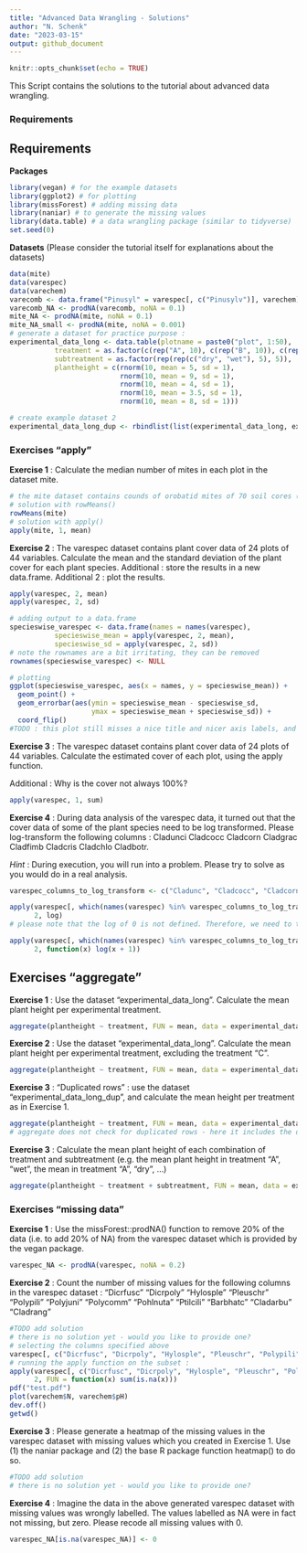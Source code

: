 ```yaml
---
title: "Advanced Data Wrangling - Solutions"
author: "N. Schenk"
date: "2023-03-15"
output: github_document
---
```


```r
knitr::opts_chunk$set(echo = TRUE)
```

This Script contains the solutions to the tutorial about advanced data wrangling.

### Requirements
## Requirements

**Packages**
```r
library(vegan) # for the example datasets
library(ggplot2) # for plotting
library(missForest) # adding missing data
library(naniar) # to generate the missing values
library(data.table) # a data wrangling package (similar to tidyverse)
set.seed(0)
```

**Datasets** (Please consider the tutorial itself for explanations about the datasets)
```r
data(mite)
data(varespec)
data(varechem)
varecomb <- data.frame("Pinusyl" = varespec[, c("Pinusylv")], varechem)
varecomb_NA <- prodNA(varecomb, noNA = 0.1)
mite_NA <- prodNA(mite, noNA = 0.1)
mite_NA_small <- prodNA(mite, noNA = 0.001)
# generate a dataset for practice purpose : 
experimental_data_long <- data.table(plotname = paste0("plot", 1:50),
           treatment = as.factor(c(rep("A", 10), c(rep("B", 10)), c(rep("C", 10)), c(rep("D", 10)), c(rep("E", 10)))),
           subtreatment = as.factor(rep(rep(c("dry", "wet"), 5), 5)),
           plantheight = c(rnorm(10, mean = 5, sd = 1), 
                           rnorm(10, mean = 9, sd = 1),
                           rnorm(10, mean = 4, sd = 1),
                           rnorm(10, mean = 3.5, sd = 1),
                           rnorm(10, mean = 8, sd = 1)))

# create example dataset 2
experimental_data_long_dup <- rbindlist(list(experimental_data_long, experimental_data_long[1, ]))
```



### Exercises "apply"

**Exercise 1** : Calculate the median number of mites in each plot in the dataset mite.
```r
# the mite dataset contains counds of orobatid mites of 70 soil cores (in rows) of 70 mite species.
# solution with rowMeans()
rowMeans(mite)
# solution with apply()
apply(mite, 1, mean)
```

**Exercise 2** : The varespec dataset contains plant cover data of 24 plots of 44 variables. Calculate the mean and the standard deviation of the plant cover for each plant species. Additional : store the results in a new data.frame. Additional 2 : plot the results.
```r
apply(varespec, 2, mean)
apply(varespec, 2, sd)

# adding output to a data.frame
specieswise_varespec <- data.frame(names = names(varespec),
           specieswise_mean = apply(varespec, 2, mean),
           specieswise_sd = apply(varespec, 2, sd))
# note the rownames are a bit irritating, they can be removed
rownames(specieswise_varespec) <- NULL

# plotting
ggplot(specieswise_varespec, aes(x = names, y = specieswise_mean)) +
  geom_point() +
  geom_errorbar(aes(ymin = specieswise_mean - specieswise_sd, 
                    ymax = specieswise_mean + specieswise_sd)) +
  coord_flip()
#TODO : this plot still misses a nice title and nicer axis labels, and maybe some extras like colors? Would you feel to add this and send to us, so the tutorial gets nicer?
```


**Exercise 3** : The varespec dataset contains plant cover data of 24 plots of 44 variables. Calculate the estimated cover of each plot, using the apply function.

Additional : Why is the cover not always 100%?
```r
apply(varespec, 1, sum)
```


**Exercise 4** : During data analysis of the varespec data, it turned out that the cover data of some of the plant species need to be log transformed. Please log-transform the following columns : Cladunci Cladcocc Cladcorn Cladgrac Cladfimb Cladcris Cladchlo Cladbotr. 

*Hint* : During execution, you will run into a problem. Please try to solve as you would do in a real analysis.
```r
varespec_columns_to_log_transform <- c("Cladunc", "Cladcocc", "Cladcorn", "Cladgrac", "Cladfimb", "Cladcris", "Cladchlo", "Cladbotr")

apply(varespec[, which(names(varespec) %in% varespec_columns_to_log_transform)],
      2, log)
# please note that the log of 0 is not defined. Therefore, we need to take log(x + 1)

apply(varespec[, which(names(varespec) %in% varespec_columns_to_log_transform)],
      2, function(x) log(x + 1))
```


## Exercises "aggregate"

**Exercise 1** : Use the dataset "experimental_data_long". Calculate the mean plant height per experimental treatment.
```r
aggregate(plantheight ~ treatment, FUN = mean, data = experimental_data_long)
```

**Exercise 2** : Use the dataset "experimental_data_long". Calculate the mean plant height per experimental treatment, excluding the treatment "C".
```r
aggregate(plantheight ~ treatment, FUN = mean, data = experimental_data_long[!which(experimental_data_long$treatment == "C")])
```


**Exercise 3** : "Duplicated rows" : use the dataset "experimental_data_long_dup", and calculate the mean height per treatment as in Exercise 1.
```r
aggregate(plantheight ~ treatment, FUN = mean, data = experimental_data_long_dup)
# aggregate does not check for duplicated rows - here it includes the duplicated row just as the others and includes it to the mean.
```

**Exercise 3** : Calculate the mean plant height of each combination of treatment and subtreatment (e.g. the mean plant height in treatment "A", "wet", the mean in treatment "A", "dry", ...)
```r
aggregate(plantheight ~ treatment + subtreatment, FUN = mean, data = experimental_data_long)
```




### Exercises "missing data"

**Exercise 1** : Use the missForest::prodNA() function to remove 20% of the data (i.e. to add 20% of NA) from the varespec dataset which is provided by the vegan package.
```r
varespec_NA <- prodNA(varespec, noNA = 0.2)
```


**Exercise 2** : Count the number of missing values for the following columns in the varespec dataset : "Dicrfusc" "Dicrpoly" "Hylosple" "Pleuschr" "Polypili" "Polyjuni" "Polycomm" "Pohlnuta" "Ptilcili" "Barbhatc" "Cladarbu" "Cladrang"
```r
#TODO add solution
# there is no solution yet - would you like to provide one?
# selecting the columns specified above
varespec[, c("Dicrfusc", "Dicrpoly", "Hylosple", "Pleuschr", "Polypili", "Polyjuni", "Polycomm", "Pohlnuta", "Ptilcili", "Barbhatc", "Cladarbu", "Cladrang")]
# running the apply function on the subset :
apply(varespec[, c("Dicrfusc", "Dicrpoly", "Hylosple", "Pleuschr", "Polypili", "Polyjuni", "Polycomm", "Pohlnuta", "Ptilcili", "Barbhatc", "Cladarbu", "Cladrang")], 
      2, FUN = function(x) sum(is.na(x)))
pdf("test.pdf")
plot(varechem$N, varechem$pH)
dev.off()
getwd()
```


**Exercise 3** : Please generate a heatmap of the missing values in the varespec dataset with missing values which you created in Exercise 1. Use (1) the naniar package and (2) the base R package function heatmap() to do so.
```r
#TODO add solution
# there is no solution yet - would you like to provide one?


```


**Exercise 4** : Imagine the data in the above generated varespec dataset with missing values was wrongly labelled. The values labelled as NA were in fact not missing, but zero. Please recode all missing values with 0.
```r
varespec_NA[is.na(varespec_NA)] <- 0
```

